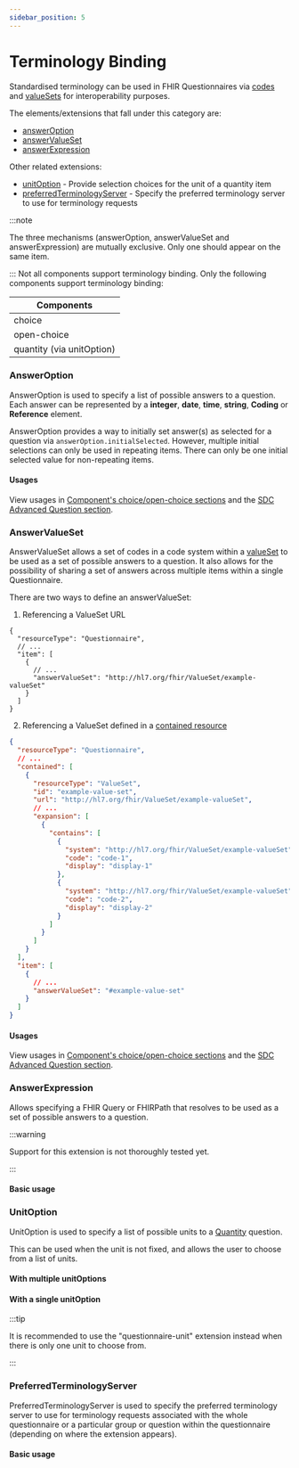 ```yaml
---
sidebar_position: 5
---
```



# Terminology Binding

Standardised terminology can be used in FHIR Questionnaires via [codes](https://hl7.org/fhir/r4/terminologies.html) and [valueSets](https://www.hl7.org/fhir/r4/valueset.html) for interoperability purposes.

The elements/extensions that fall under this category are:

- [answerOption](http://hl7.org/fhir/uv/sdc/behavior.html#answerOption)
- [answerValueSet](http://hl7.org/fhir/uv/sdc/behavior.html#answerValueSet)
- [answerExpression](http://hl7.org/fhir/uv/sdc/expressions.html#answerExpression)

Other related extensions:

- [unitOption](https://hl7.org/fhir/uv/sdc/behavior.html#unitOption) - Provide selection choices for the unit of a quantity item
- [preferredTerminologyServer](https://build.fhir.org/ig/HL7/sdc/StructureDefinition-sdc-questionnaire-preferredTerminologyServer.html) - Specify the preferred terminology server to use for terminology requests

:::note

The three mechanisms (answerOption, answerValueSet and answerExpression) are mutually exclusive. Only one should appear on the same item.

:::
Not all components support terminology binding. Only the following components support terminology binding:

| Components                |
| ------------------------- |
| choice                    |
| open-choice               |
| quantity (via unitOption) |

### AnswerOption

AnswerOption is used to specify a list of possible answers to a question. Each answer can be represented by a **integer**, **date**, **time**, **string**, **Coding** or **Reference** element.

AnswerOption provides a way to initially set answer(s) as selected for a question via `answerOption.initialSelected`. However, multiple initial selections can only be used in repeating items. There can only be one initial selected value for non-repeating items.

#### Usages

View usages in [Component's choice/open-choice sections](/docs/components/choice) and the [SDC Advanced Question section](/docs/sdc/advanced/question).

### AnswerValueSet

AnswerValueSet allows a set of codes in a code system within a [valueSet](https://www.hl7.org/fhir/r4/valueset.html) to be used as a set of possible answers to a question.
It also allows for the possibility of sharing a set of answers across multiple items within a single Questionnaire.

There are two ways to define an answerValueSet:

1. Referencing a ValueSet URL

```
{
  "resourceType": "Questionnaire",
  // ...
  "item": [
    {
      // ...
      "answerValueSet": "http://hl7.org/fhir/ValueSet/example-valueSet"
    }
  ]
}
```

2. Referencing a ValueSet defined in a [contained resource](https://hl7.org/fhir/r4/references.html#contained)

```json
{
  "resourceType": "Questionnaire",
  // ...
  "contained": [
    {
      "resourceType": "ValueSet",
      "id": "example-value-set",
      "url": "http://hl7.org/fhir/ValueSet/example-valueSet",
      // ...
      "expansion": [
        {
          "contains": [
            {
              "system": "http://hl7.org/fhir/ValueSet/example-valueSet",
              "code": "code-1",
              "display": "display-1"
            },
            {
              "system": "http://hl7.org/fhir/ValueSet/example-valueSet",
              "code": "code-2",
              "display": "display-2"
            }
          ]
        }
      ]
    }
  ],
  "item": [
    {
      // ...
      "answerValueSet": "#example-value-set"
    }
  ]
}
```

#### Usages

View usages in [Component's choice/open-choice sections](/docs/components/choice) and the [SDC Advanced Question section](/docs/sdc/advanced/question).

### AnswerExpression

Allows specifying a FHIR Query or FHIRPath that resolves to be used as a set of possible answers to a question.

:::warning

Support for this extension is not thoroughly tested yet.

:::

#### Basic usage

<IframeContainer
  storyId="sdc-10-1-2-behavior-choice-restriction--answer-expression"
  initialHeight={280}
/>

### UnitOption

UnitOption is used to specify a list of possible units to a [Quantity](/docs/components/quantity) question.

This can be used when the unit is not fixed, and allows the user to choose from a list of units.

#### With multiple unitOptions

<IframeContainer storyId="itemtype-quantity--quantity-unit-option-multi" initialHeight={280} />

#### With a single unitOption

:::tip

It is recommended to use the "questionnaire-unit" extension instead when there is only one unit to choose from.

:::

<IframeContainer storyId="itemtype-quantity--quantity-unit-option-single" initialHeight={280} />


### PreferredTerminologyServer

PreferredTerminologyServer is used to specify the preferred terminology server to use for terminology requests associated with the whole questionnaire or a particular group or question within the questionnaire (depending on where the extension appears).

#### Basic usage

<IframeContainer storyId="sdc-9-1-4-rendering-other--preferred-terminology-server" initialHeight={280} />
